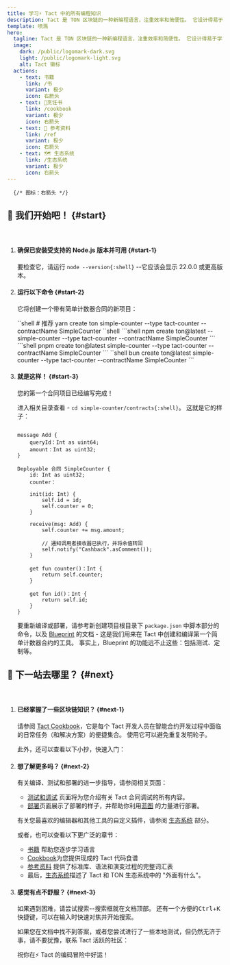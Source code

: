 ```yaml
---
title: 学习⚡ Tact 中的所有编程知识
description: Tact 是 TON 区块链的一种新编程语言，注重效率和简便性。 它设计得易于学习和使用，并且非常适合智能合约。
template: 喷溅
hero:
  tagline: Tact 是 TON 区块链的一种新编程语言，注重效率和简便性。 它设计得易于学习和使用，并且非常适合智能合约。 Tact 是一种静态类型语言，具有简单的语法和强大的类型系统。
  image:
    dark: /public/logomark-dark.svg
    light: /public/logomark-light.svg
    alt: Tact 徽标
  actions:
    - text: 书籍
      link: /书
      variant: 极少
      icon: 右箭头
    - text: 🍲烹饪书
      link: /cookbook
      variant: 极少
      icon: 右箭头
    - text: 🔬 参考资料
      link: /ref
      variant: 极少
      icon: 右箭头
    - text: 🗺️ 生态系统
      link: /生态系统
      variant: 极少
      icon: 右箭头
---
```



```
  {/* 图标：右箭头 */}
```

## 🚀 我们开始吧！ {#start}

<p>ㅤ</p>

<Steps>

1. #### 确保已安装受支持的 Node.js 版本并可用 {#start-1}

    要检查它，请运行 `node --version{:shell}` --它应该会显示 22.0.0 或更高版本。

2. #### 运行以下命令 {#start-2}

   它将创建一个带有简单计数器合同的新项目：

   <Tabs>
     <TabItem label="yarn" icon="seti:yarn">
       ``shell
       # 推荐
       yarn create ton simple-counter --type tact-counter --contractName SimpleCounter
       ``shell
     </TabItem>
     <TabItem label="npm" icon="seti:npm">
       ```shell
       npm create ton@latest -- simple-counter --type tact-counter --contractName SimpleCounter
       ```
     </TabItem>
     <TabItem label="pnpm" icon="pnpm">
       ```shell
       pnpm create ton@latest simple-counter --type tact-counter --contractName SimpleCounter
       ```
     </TabItem>
     <TabItem label="bun" icon="bun">
       ``shell
       bun create ton@latest simple-counter --type tact-counter --contractName SimpleCounter
       ```
     </TabItem>
   </Tabs>

3. #### 就是这样！ {#start-3}

   您的第一个合同项目已经编写完成！

   进入相关目录查看 - `cd simple-counter/contracts{:shell}`。 这就是它的样子：

   ```tact

   message Add {
       queryId：Int as uint64;
       amount：Int as uint32;
   }

   Deployable 合同 SimpleCounter {
       id: Int as uint32;
       counter：

       init(id: Int) {
           self.id = id;
           self.counter = 0;
       }

       receive(msg: Add) {
           self.counter += msg.amount;

           // 通知调用者接收器已执行，并将余值转回
           self.notify("Cashback".asComment());
       }

       get fun counter()：Int {
           return self.counter;
       }

       get fun id()：Int {
           return self.id;
       }
   }
   ```

   要重新编译或部署，请参考新创建项目根目录下 `package.json` 中脚本部分的命令，以及 [Blueprint](https://github.com/ton-org/blueprint) 的文档 - 这是我们用来在 Tact 中创建和编译第一个简单计数器合约的工具。 事实上，Blueprint 的功能远不止这些：包括测试、定制等。

</Steps>

## 🤔 下一站去哪里？ {#next}

<p>ㅤ</p>

<Steps>

1. #### 已经掌握了一些区块链知识？ {#next-1}

   请参阅 [Tact Cookbook](/cookbook)，它是每个 Tact 开发人员在智能合约开发过程中面临的日常任务（和解决方案）的便捷集合。 使用它可以避免重复发明轮子。

   此外，还可以查看以下小抄，快速入门：

   <CardGrid>
     <LinkCard
       title="💎 来自 FunC (TON)"
       href="/book/cs/from-func"
     />
     <LinkCard
       title="🔷 来自 Solidity (Ethereum)"
       href="/book/cs/from-solidity"
     />
   </CardGrid>

2. #### 想了解更多吗？ {#next-2}

   有关编译、测试和部署的进一步指导，请参阅相关页面：

   - [测试和调试](/book/debug) 页面将为您介绍有关 Tact 合同调试的所有内容。
   - [部署](/book/deploy)页面展示了部署的样子，并帮助你利用[蓝图](https://github.com/ton-org/blueprint) 的力量进行部署。

   有关您最喜欢的编辑器和其他工具的自定义插件，请参阅 [生态系统](/ecosystem) 部分。

   或者，也可以查看以下更广泛的章节：

   - [书籍](/书籍) 帮助您逐步学习语言
   - [Cookbook](/cookbook)为您提供现成的 Tact 代码食谱
   - [参考资料](/ref) 提供了标准库、语法和演变过程的完整词汇表
   - 最后，[生态系统](/ecosystem)描述了 Tact 和 TON 生态系统中的 "外面有什么"。

   <CardGrid>
     <LinkCard
       title="📚阅读《战术书》"
       href="/book"
     />
     <LinkCard
       title="🍲研磨烹饪书"
       href="/cookbook"
     />
     <LinkCard
       title="🔬 Skim the Reference"
       href="/ref"
     />
     <LinkCard
       title="🗺️ Embrace the Ecosystem"
       href="/ecosystem"
     />
   </CardGrid>

3. #### 感觉有点不舒服？ {#next-3}

   如果遇到困难，请尝试搜索--搜索框就在文档顶部。 还有一个方便的<kbd>Ctrl</kbd>+<kbd>K</kbd>快捷键，可以在输入时快速对焦并开始搜索。

   如果您在文档中找不到答案，或者您尝试进行了一些本地测试，但仍然无济于事，请不要犹豫，联系 Tact 活跃的社区：

   <CardGrid>
     <LinkCard
       title="✈️ Telegram Group"
       href="https://t.me/tactlang"
     />
     <LinkCard
       title="🐦 X/Twitter"
       href="https://twitter.com/tact_language"
     />
   </CardGrid>

   祝你在⚡ Tact 的编码冒险中好运！

</Steps>
